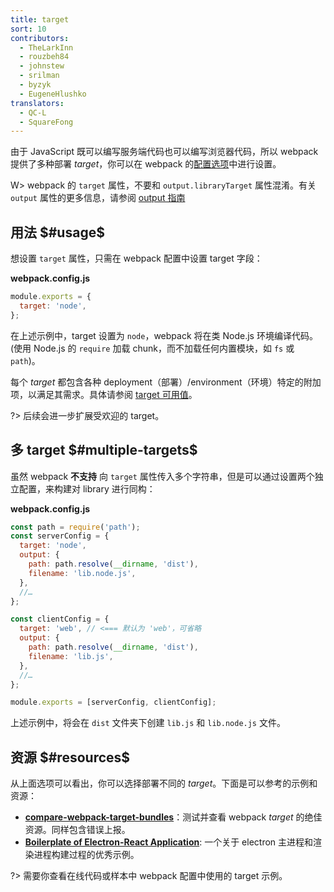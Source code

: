 ```yaml
---
title: target
sort: 10
contributors:
  - TheLarkInn
  - rouzbeh84
  - johnstew
  - srilman
  - byzyk
  - EugeneHlushko
translators:
  - QC-L
  - SquareFong
---
```


由于 JavaScript 既可以编写服务端代码也可以编写浏览器代码，所以 webpack 提供了多种部署 _target_，你可以在 webpack 的[配置选项](/configuration)中进行设置。

W> webpack 的 `target` 属性，不要和 `output.libraryTarget` 属性混淆。有关 `output` 属性的更多信息，请参阅 [output 指南](/concepts/output/)

## 用法 $#usage$

想设置 `target` 属性，只需在 webpack 配置中设置 target 字段：

**webpack.config.js**

```javascript
module.exports = {
  target: 'node',
};
```

在上述示例中，target 设置为 `node`，webpack 将在类 Node.js 环境编译代码。(使用 Node.js 的 `require` 加载 chunk，而不加载任何内置模块，如 `fs` 或 `path`)。

每个 _target_ 都包含各种 deployment（部署）/environment（环境）特定的附加项，以满足其需求。具体请参阅 [target 可用值](/configuration/target/)。

?> 后续会进一步扩展受欢迎的 target。

## 多 target $#multiple-targets$

虽然 webpack **不支持** 向 `target` 属性传入多个字符串，但是可以通过设置两个独立配置，来构建对 library 进行同构：

**webpack.config.js**

```javascript
const path = require('path');
const serverConfig = {
  target: 'node',
  output: {
    path: path.resolve(__dirname, 'dist'),
    filename: 'lib.node.js',
  },
  //…
};

const clientConfig = {
  target: 'web', // <=== 默认为 'web'，可省略
  output: {
    path: path.resolve(__dirname, 'dist'),
    filename: 'lib.js',
  },
  //…
};

module.exports = [serverConfig, clientConfig];
```

上述示例中，将会在 `dist` 文件夹下创建 `lib.js` 和 `lib.node.js` 文件。

## 资源 $#resources$

从上面选项可以看出，你可以选择部署不同的 _target_。下面是可以参考的示例和资源：

- **[compare-webpack-target-bundles](https://github.com/TheLarkInn/compare-webpack-target-bundles)**：测试并查看 webpack _target_ 的绝佳资源。同样包含错误上报。
- **[Boilerplate of Electron-React Application](https://github.com/chentsulin/electron-react-boilerplate)**: 一个关于 electron 主进程和渲染进程构建过程的优秀示例。

?> 需要你查看在线代码或样本中 webpack 配置中使用的 target 示例。
